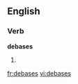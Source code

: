 
==English==

===Verb===
'''debases'''

# {{third-person singular of|[[debase]]}}

[[fr:debases]]
[[vi:debases]]